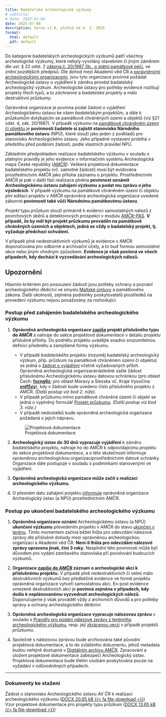 ```yaml
---
title: Badatelské archeologické výzkumy
# subtitle: 
# date: 2025-01-04
date: 2025-07-08
description: Verze v1.0, platná od 4. 1. 2025
format: 
  html: default
  pdf: default
---
```


Do kategorie badatelských archeologických výzkumů patří všechny archeologické výzkumy, které nebyly vyvolány stavebním či jiným záměrem dle ust. § 22 odst. 2 [zákona č. 20/1987 Sb., o státní památkové péči](https://www.zakonyprolidi.cz/cs/1987-20){.external}, ve znění pozdějších předpisů. 
Dle dohod mezi Akademií věd ČR a [oprávněnými archeologickými organizacemi](https://oao.aiscr.cz/){.external}, jsou tyto organizace povinné požádat Archeologické ústavy o vyjádření k záměru provést badatelský archeologický výzkum. 
Archeologické ústavy pro potřeby evidence rozlišují projekty třech typů, a to *záchranné* a *badatelské* *projekty* a málo destruktivní *průzkumy*.

Oprávněná organizace je povinna podat žádost o vyjádření Archeologickému ústavu ke všem *badatelským projektům*, a dále k *průzkumům* dotýkajícím se památkově chráněných území a objektů (viz §21 odst. 4, zák. 20/1987). 
V případě výzkumu na [památkově chráněném území či objektu](https://pamatkovykatalog.cz/){.external} je **povinností žadatele si zajistit stanovisko Národního památkového ústavu** (NPÚ), které slouží jako jeden z podkladů pro stanovisko Archeologického ústavu. 
Jeho případné vystavení probíhá v předstihu před podáním žádosti, podle vlastních pravidel NPÚ.

Základním předpokladem realizace badatelského výzkumu v souladu s platnými pravidly je jeho evidence v informačním systému Archeologická mapa České republiky ([AMČR](https://amcr.aiscr.cz/){.external}). 
Veškerá projektová dokumentace badatelského projektu (vč. samotné žádosti) musí být evidována prostřednictvím AMČR jako příloha záznamu o *projektu*. 
Prostřednictvím AMČR je pak v další fázi realizace plněna **povinnost oznámit Archeologickému ústavu zahájení výzkumu a podat mu zprávu o jeho výsledcích**. 
V případě výzkumu na památkově chráněném území či objektu plní editací *projektu* v AMČR oprávněná archeologická organizace uvedené zákonné **povinnosti také vůči Národnímu památkovému ústavu**.

*Projekt* typu *průzkum* slouží primárně k evidenci samostatných nálezů z povrchových sběrů a detektorových prospekcí v modulu [AMČR-PAS](https://amcr-info.aiscr.cz/pas){.external}. 
**V případě, že by měl být projekt průzkumu prováděn na památkově chráněných územích a objektech, jedná se vždy o badatelský projekt, tj. vyžaduje předchozí schválení.**

V případě plně nedestruktivních výzkumů je evidence v AMČR doporučována pro odborné a archivační účely, a to buď formou *samostatné akce* nebo jiným vhodným způsobem. 
**Evidence je však povinná ve všech případech, kdy dochází k vyzvedávání archeologických nálezů.**

::: {.callout-important}

## Upozornění

Hlavním kritériem pro posouzení žádostí jsou potřeby ochrany a poznání archeologického dědictví ve smyslu [Maltské úmluvy](https://www.zakonyprolidi.cz/ms/2000-99){.external} a památkového zákona. 
Další okolnosti, zejména podmínky poskytovatelů prostředků na provedení výzkumu nejsou považovány za rozhodující.

:::

### Postup před zahájením badatelského archeologického výzkumu

1. **Oprávněná archeologická organizace [zapíše](/amcr/projekty.qmd#zapsat) projekt příslušného typu do AMČR** a nahraje do sekce *projektová dokumentace* v detailu *projektu* příslušné přílohy. 
    Do podnětu projektu uvádějte snadno srozumitelnou definici předmětu a zamýšlené formy výzkumu.
      
      - V případě *badatelského projektu* (rozuměj badatelský archeologický výzkum, příp. průzkum na památkově chráněném území či objektu) se jedná o [žádost o vyjádření](docs/BAV_stanovisko.docx) včetně vyžadovaných příloh. 
          Oprávněná archeologická organizacenásledně zašle žádost příslušnému Archeologickému ústavu datovou schránkou (pro oblast Čech: **[fxcng6z](https://www.mojedatovaschranka.cz/sds/detail?dbid=fxcng6z){.external}**; pro oblast Moravy a Slezska vč. Kraje Vysočina: **[xnjf5zy](https://www.mojedatovaschranka.cz/sds/detail?dbid=xnjf5zy){.external}**), kdy v žádosti bude uvedeno číslo příslušného projektu z AMČR. 
          *(Další postup viz bod 2. níže)*.
      - V případě průzkumu mimo památkově chráněné území či objekt se jedná o vyplněný formulář [Projekt průzkumu](/amcr/amcr-pas/docs/AMCR-PAS_projekt_vzor.docx).
          *(Další postup viz bod 3. níže.)*
      - V případě nedostatků bude oprávněná archeologická organizace požádaná o jejich nápravu.
      
      ![Projektová dokumentace](figs/proj-dokumentace.jpg)
      
2. **Archeologický ústav do 30 dnů vypracuje vyjádření** k záměru *badatelského projektu*, nahraje ho do AMČR k odpovídajícímu *projektu* do sekce *projektová dokumentace*, a o této skutečnosti informuje oprávněnou archeologickou organizaciprostřednictvím datové schránky. 
    Organizace dále postupuje v souladu s podmínkami stanovenými ve vyjádření.

3. **Oprávněná archeologická organizace může začít s realizací archeologického výzkumu.**

4. O přesném datu zahájení projektu [informuje](/amcr/projekty.qmd#zahajit-teren) oprávněná organizace Archeologický ústav (a NPÚ) prostřednictvím AMČR.


### Postup po ukončení badatelského archeologického výzkumu

1. **Oprávněná organizace oznámí** Archeologickému ústavu (a NPÚ) **ukončení výzkumu** převedením *projektu* v AMČR do stavu [ukončen v terénu](/amcr/projekty.qmd#ukoncit-teren). 
    Tímto momentem začíná běžet lhůta pro odevzdání nálezové zprávy dle příslušné dohody mezi oprávněnou archeologickou organizací a Akademií věd ČR. 
    **Není-li lhůta pro odevzdání nálezové zprávy upravena jinak, činí 3 roky.** 
    Nesplnění této povinnosti může být důvodem pro vydání zamítavého stanoviska při povolování budoucích výzkumů.

2. **Organizace [zapíše do AMČR](/amcr/akce.qmd) záznam o archeologické akci k příslušnému projektu.** 
    V případě plně nedestruktivních či velmi málo destruktivních výzkumů bez předběžné evidence ve formě projektu oprávněná organizace vytvoří samostatnou akci. 
    Ex-post evidence omezeně destruktivních akcí je **povinná zejména v případech, kdy došlo k neplánovanému vyzvednutí archeologických nálezů**. 
    Doporučujeme ji však provádět vždy z archivních důvodů a pro potřeby správy a ochrany archeologického dědictví.

3. **Oprávněná archeologická organizace vypracuje nálezovou zprávu** v souladu s [Pravidly pro podání nálezové zprávy z terénního archeologického výzkumu](pravidla-nz.qmd), resp. její [zkrácenou verzi](/amcr/amcr-pas/docs/AMCR-PAS_NZ_vzor.docx) v případě projektů *průzkumu*. 

4. Společně s nálezovou zprávou bude archivována také původní projektová dokumentace, a to do zvláštního dokumentu, jehož metadata budou veřejně dostupná v [Digitálním archivu AMČR](https://digiarchiv.aiscr.cz/){.external}.
    Zpracování a uložení projektové dokumentace zabezpečí Archeologický ústav. 
    Projektová dokumentace bude třetím osobám poskytována pouze na vyžádání v odůvodněných případech.

----

### Dokumenty ke stažení

Žádost o stanovisko Archeologického ústavu AV ČR k realizaci archeologického výzkumu ([DOCX 20.65 kB {{< fa file-download >}}](docs/BAV_stanovisko.docx))  
Vzor projektové dokumentace pro projekty typu průzkum ([DOCX 13.65 kB {{< fa file-download >}}](/amcr/amcr-pas/docs/AMCR-PAS_projekt_vzor.docx))
